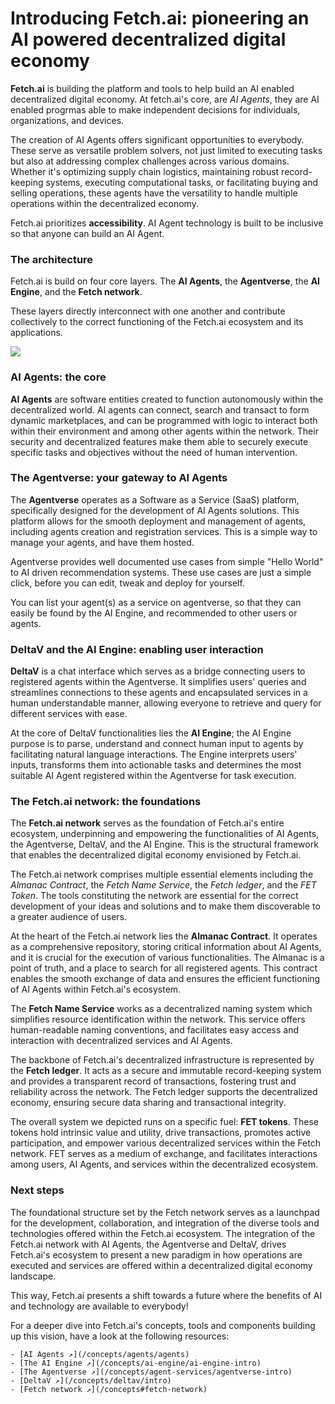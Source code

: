 # Introducing Fetch.ai: pioneering an AI powered decentralized digital economy

**Fetch.ai** is building the platform and tools to help build an AI enabled  decentralized digital economy. At fetch.ai's core, are _AI Agents_, they are AI enabled progrmas able to make independent decisions for individuals, organizations, and devices.

The creation of AI Agents offers significant opportunities to everybody. These serve as versatile problem solvers, not just limited to executing tasks but also at addressing complex challenges across various domains. Whether it's optimizing supply chain logistics, maintaining robust record-keeping systems, executing computational tasks, or facilitating buying and selling operations, these agents have the versatility to handle multiple operations within the decentralized economy.

Fetch.ai prioritizes **accessibility**. AI Agent technology is built to be inclusive so that anyone can build an AI Agent.

### The architecture

Fetch.ai is build on four core layers. The **AI Agents**, the **Agentverse**, the **AI Engine**, and the **Fetch network**.

These layers directly interconnect with one another and contribute collectively to the correct functioning of the Fetch.ai ecosystem and its applications.

![](src/images/missing.jpeg)

### AI Agents: the core

**AI Agents** are software entities created to function autonomously within the decentralized world. AI agents can connect, search and transact to form dynamic marketplaces, and can be programmed with logic to interact both within their environment and among other agents within the network. Their security and decentralized features make them able to securely execute specific tasks and objectives without the need of human intervention. 

### The Agentverse: your gateway to AI Agents

The **Agentverse** operates as a Software as a Service (SaaS) platform, specifically designed for the development of AI Agents solutions. This platform allows for the smooth deployment and management of agents, including agents creation and registration services. This is a simple way to manage your agents, and have them hosted.

Agentverse provides well documented use cases from simple "Hello World" to AI driven recommendation systems. These use cases are just a simple click, before you can edit, tweak and deploy for yourself. 

You can list your agent(s) as a service on agentverse, so that they can easily be found by the AI Engine, and recommended to other users or agents.

### DeltaV and the AI Engine: enabling user interaction

**DeltaV** is a chat interface which serves as a bridge connecting users to registered agents within the Agentverse. It simplifies users' queries and streamlines connections to these agents and encapsulated services in a human understandable manner, allowing everyone to retrieve and query for different services with ease.

At the core of DeltaV functionalities lies the **AI Engine**; the AI Engine purpose is to parse, understand and connect human input to agents by facilitating natural language interactions. The Engine interprets users' inputs, transforms them into actionable tasks and determines the most suitable AI Agent registered within the Agentverse for task execution.

### The Fetch.ai network: the foundations

The **Fetch.ai network** serves as the foundation of Fetch.ai's entire ecosystem, underpinning and empowering the functionalities of AI Agents, the Agentverse, DeltaV, and the AI Engine. This is the structural framework that enables the decentralized digital economy envisioned by Fetch.ai.

The Fetch.ai network comprises multiple essential elements including the _Almanac Contract_, the _Fetch Name Service_, the _Fetch ledger_, and the _FET Token_. The tools constituting the network are essential for the correct development of your ideas and solutions and to make them discoverable to a greater audience of users.

At the heart of the Fetch.ai network lies the **Almanac Contract**. It operates as a comprehensive repository, storing critical information about AI Agents, and it is crucial for the execution of various functionalities. The Almanac is a point of truth, and a place to search for all registered agents. This contract enables the smooth exchange of data and ensures the efficient functioning of AI Agents within Fetch.ai's ecosystem.

The **Fetch Name Service** works as a decentralized naming system which simplifies resource identification within the network. This service offers human-readable naming conventions, and facilitates easy access and interaction with decentralized services and AI Agents.

The backbone of Fetch.ai's decentralized infrastructure is represented by the **Fetch ledger**. It acts as a secure and immutable record-keeping system and provides a transparent record of transactions, fostering trust and reliability across the network. The Fetch ledger supports the decentralized economy, ensuring secure data sharing and transactional integrity.

The overall system we depicted runs on a specific fuel: **FET tokens**. These tokens hold intrinsic value and utility, drive transactions, promotes active participation, and empower various decentralized services within the Fetch network. FET serves as a medium of exchange, and facilitates interactions among users, AI Agents, and services within the decentralized ecosystem.

### Next steps

The foundational structure set by the Fetch network serves as a launchpad for the development, collaboration, and integration of the diverse tools and technologies offered within the Fetch.ai ecosystem. The integration of the Fetch.ai network with AI Agents, the Agentverse and DeltaV, drives Fetch.ai's ecosystem to present a new paradigm in how operations are executed and services are offered within a decentralized digital economy landscape.

This way, Fetch.ai presents a shift towards a future where the benefits of AI and technology are available to everybody!

For a deeper dive into Fetch.ai's concepts, tools and components building up this vision, have a look at the following resources:

    - [AI Agents ↗️](/concepts/agents/agents)
    - [The AI Engine ↗️](/concepts/ai-engine/ai-engine-intro)
    - [The Agentverse ↗️](/concepts/agent-services/agentverse-intro)
    - [DeltaV ↗️](/concepts/deltav/intro)
    - [Fetch network ↗️](/concepts#fetch-network)
